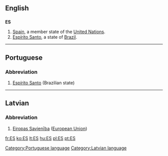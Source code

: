 ==English==
==={{abbreviation}}===
'''ES'''
#[[Spain]], a member state of the [[United Nations]].
#[[Espírito Santo]], a state of [[Brazil]].
----

==Portuguese==
===Abbreviation===
#[[Espírito Santo]] (Brazilian state)

[[Category:Portuguese language]]

----

==Latvian==
===Abbreviation===
#[[Eiropas Savienība]] ([[European Union]])

[[Category:Latvian language]]

[[fr:ES]]
[[ko:ES]]
[[lt:ES]]
[[hu:ES]]
[[pl:ES]]
[[pt:ES]]